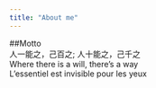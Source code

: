 ```yaml
---
title: "About me"
---
```

##Motto
<br>
  人一能之，己百之; 人十能之，己千之<br>
  Where there is a will, there's a way<br>
  L'essentiel est invisible pour les yeux